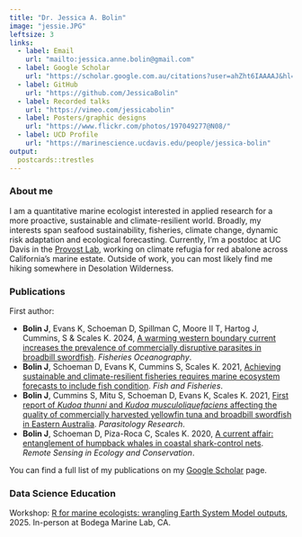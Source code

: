 ```yaml
---
title: "Dr. Jessica A. Bolin"
image: "jessie.JPG"
leftsize: 3
links:
  - label: Email
    url: "mailto:jessica.anne.bolin@gmail.com"
  - label: Google Scholar
    url: "https://scholar.google.com.au/citations?user=ahZht6IAAAAJ&hl=en"
  - label: GitHub
    url: "https://github.com/JessicaBolin"
  - label: Recorded talks
    url: "https://vimeo.com/jessicabolin"
  - label: Posters/graphic designs
    url: "https://www.flickr.com/photos/197049277@N08/"
  - label: UCD Profile
    url: "https://marinescience.ucdavis.edu/people/jessica-bolin"
output:
  postcards::trestles
---
```


### About me

I am a quantitative marine ecologist interested in applied research for a more proactive, sustainable and climate-resilient world. Broadly, my interests span seafood sustainability, fisheries, climate change, dynamic risk adaptation and ecological forecasting. Currently, I'm a postdoc at UC Davis in the [Provost Lab](https://mmprovost.com/), working on climate refugia for red abalone across California's marine estate. Outside of work, you can most likely find me hiking somewhere in Desolation Wilderness.   

### Publications

First author:

-   **Bolin J**, Evans K, Schoeman D, Spillman C, Moore II T, Hartog J, Cummins, S & Scales K. 2024, [A warming western boundary current increases the prevalence of commercially disruptive parasites in broadbill swordfish](https://doi.org/10.1111/fog.12669). *Fisheries Oceanography*. 
-   **Bolin J**, Schoeman D, Evans K, Cummins S, Scales K. 2021, [Achieving sustainable and climate-resilient fisheries requires marine ecosystem forecasts to include fish condition](https://doi.org/10.1111/faf.12569). *Fish and Fisheries*.
-   **Bolin J**, Cummins S, Mitu S, Schoeman D, Evans K, Scales K. 2021, [First report of *Kudoa thunni* and *Kudoa musculoliquefaciens* affecting the quality of commercially harvested yellowfin tuna and broadbill swordfish in Eastern Australia](https://doi.org/10.1007/s00436-021-07206-8). *Parasitology Research*.
-   **Bolin J**, Schoeman D, Piza-Roca C, Scales K. 2020, [A current affair: entanglement of humpback whales in coastal shark-control nets](https://doi.org/10.1002/rse2.133). *Remote Sensing in Ecology and Conservation*.

You can find a full list of my publications on my [Google Scholar](https://scholar.google.com.au/citations?user=ahZht6IAAAAJ&hl=en) page. 

### Data Science Education

Workshop: [R for marine ecologists: wrangling Earth System Model outputs](https://jessicabolin.quarto.pub/esmrworkshop2025/), 2025. In-person at Bodega Marine Lab, CA. 
